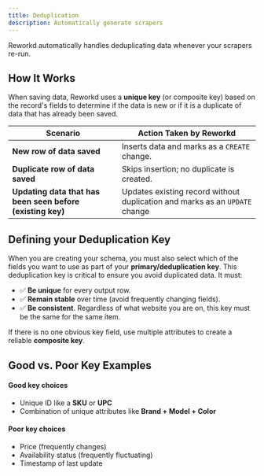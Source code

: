```yaml
---
title: Deduplication
description: Automatically generate scrapers
---
```


Reworkd automatically handles deduplicating data whenever your scrapers re-run.

## How It Works

When saving data, Reworkd uses a **unique key** (or composite key) based on the record's fields to determine if the data is new or if it is a duplicate of data that has already been saved.


| Scenario | Action Taken by Reworkd |
| --- | --- |
| **New row of data saved** | Inserts data and marks as a `CREATE` change. |
| **Duplicate row of data saved** | Skips insertion; no duplicate is created. |
| **Updating data that has been seen before (existing key)** | Updates existing record without duplication and marks as an `UPDATE` change |

## Defining your Deduplication Key

When you are creating your schema, you must also select which of the fields you want to use as part of your **primary/deduplication key**.
This deduplication key is critical to ensure you avoid duplicated data. It must:

- ✅ **Be unique** for every output row.
- ✅ **Remain stable** over time (avoid frequently changing fields).
- ✅ **Be consistent**. Regardless of what website you are on, this key must be the same for the same item.

If there is no one obvious key field, use multiple attributes to create a reliable **composite key**.


## Good vs. Poor Key Examples
#### Good key choices
- Unique ID like a **SKU** or **UPC**
- Combination of unique attributes like **Brand + Model + Color**

#### Poor key choices
- Price (frequently changes)
- Availability status (frequently fluctuating)
- Timestamp of last update
